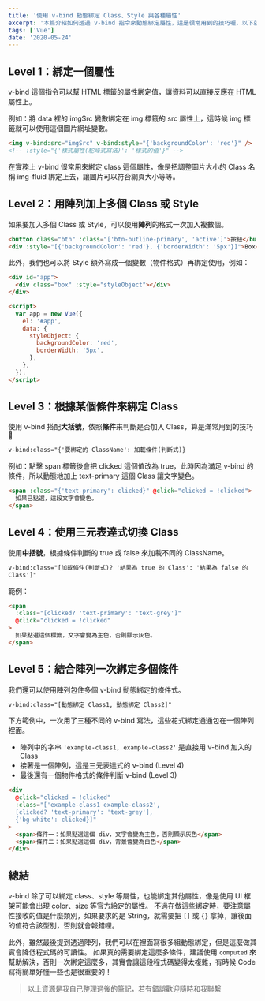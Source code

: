 ```yaml
---
title: '使用 v-bind 動態綁定 Class、Style 與各種屬性'
excerpt: '本篇介紹如何透過 v-bind 指令來動態綁定屬性，這是很常用到的技巧喔，以下就來介紹各種 v-bind 綁定的用法吧！'
tags: ['Vue']
date: '2020-05-24'
---
```


## Level 1：綁定一個屬性

v-bind 這個指令可以幫 HTML 標籤的屬性綁定值，讓資料可以直接反應在 HTML 屬性上。

例如：將 data 裡的 imgSrc 變數綁定在 img 標籤的 src 屬性上，這時候 img 標籤就可以使用這個圖片網址變數。

```html
<img v-bind:src="imgSrc" v-bind:style="{'backgroundColor': 'red'}" />
<!-- :style="{'樣式屬性(駝峰式寫法)': '樣式的值'}" -->
```

在實務上 v-bind 很常用來綁定 class 這個屬性，像是把調整圖片大小的 Class 名稱 img-fluid 綁定上去，讓圖片可以符合網頁大小等等。

## Level 2：用陣列加上多個 Class 或 Style

如果要加入多個 Class 或 Style，可以使用**陣列**的格式一次加入複數個。

```html
<button class="btn" :class="['btn-outline-primary', 'active']">按鈕</button>
<div :style="[{'backgroundColor': 'red'}, {'borderWidth': '5px'}]">Box</div>
```

此外，我們也可以將 Style 額外寫成一個變數（物件格式）再綁定使用，例如：

```html
<div id="app">
  <div class="box" :style="styleObject"></div>
</div>

<script>
  var app = new Vue({
    el: '#app',
    data: {
      styleObject: {
        backgroundColor: 'red',
        borderWidth: '5px',
      },
    },
  });
</script>
```

## Level 3：根據某個條件來綁定 Class

使用 v-bind 搭配**大括號**，依照**條件**來判斷是否加入 Class，算是滿常用到的技巧 👀

```html
v-bind:class="{'要綁定的 ClassName': 加載條件(判斷式)}
```

例如：點擊 span 標籤後會把 clicked 這個值改為 true，此時因為滿足 v-bind 的條件，所以動態地加上 text-primary 這個 Class 讓文字變色。

```html
<span :class="{'text-primary': clicked}" @click="clicked = !clicked">
  如果已點選，這段文字會變色。
</span>
```

## Level 4：使用三元表達式切換 Class

使用**中括號**，根據條件判斷的 true 或 false 來加載不同的 ClassName。

```html
v-bind:class="[加載條件(判斷式)? '結果為 true 的 Class': '結果為 false 的
Class']"
```

範例：

```html
<span
  :class="[clicked? 'text-primary': 'text-grey']"
  @click="clicked = !clicked"
>
  如果點選這個標籤，文字會變為主色，否則顯示灰色。
</span>
```

## Level 5：結合陣列一次綁定多個條件

我們還可以使用陣列包住多個 v-bind 動態綁定的條件式。

```html
v-bind:class="[動態綁定 Class1, 動態綁定 Class2]"
```

下方範例中，一次用了三種不同的 v-bind 寫法，這些花式綁定通通包在一個陣列裡面。

- 陣列中的字串 `'example-class1, example-class2'` 是直接用 v-bind 加入的 Class
- 接著是一個陣列，這是三元表達式的 v-bind (Level 4)
- 最後還有一個物件格式的條件判斷 v-bind (Level 3)

```html
<div
  @click="clicked = !clicked"
  :class="['example-class1 example-class2',
  [clicked? 'text-primary': 'text-grey'],
  {'bg-white': clicked}]"
>
  <span>條件一：如果點選這個 div，文字會變為主色，否則顯示灰色</span>
  <span>條件二：如果點選這個 div，背景會變為白色</span>
</div>
```

## 總結

v-bind 除了可以綁定 class、style 等屬性，也能綁定其他屬性，像是使用 UI 框架可能會出現 color、size 等官方給定的屬性。
不過在做這些綁定時，要注意屬性接收的值是什麼類別，如果要求的是 String，就需要把 `[]` 或 `{}` 拿掉，讓後面的值符合該型別，否則就會報錯哩。

此外，雖然最後提到透過陣列，我們可以在裡面寫很多組動態綁定，但是這麼做其實會降低程式碼的可讀性。
如果真的需要綁定這麼多條件，建議使用 `computed` 來幫助解決，否則一次綁定這麼多，其實會讓這段程式碼變得太複雜，有時候 Code 寫得簡單好懂一些也是很重要的！

> 以上資源是我自己整理過後的筆記，若有錯誤歡迎隨時和我聯繫
